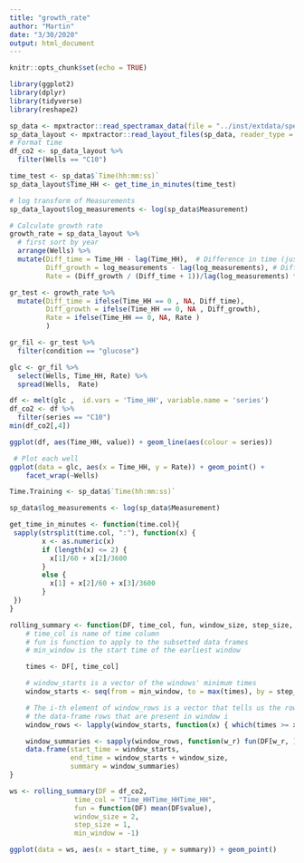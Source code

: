 ```yaml
---
title: "growth_rate"
author: "Martin"
date: "3/30/2020"
output: html_document
---
```


```r
knitr::opts_chunk$set(echo = TRUE)

```


```r
library(ggplot2)
library(dplyr)
library(tidyverse)
library(reshape2)

```

```r
sp_data <- mpxtractor::read_spectramax_data(file = "../inst/extdata/spectraMax_2ndplate.txt")
sp_data_layout <- mpxtractor::read_layout_files(sp_data, reader_type = "spectramax", layout_files = "../inst/extdata/spectraMax_layout_plate2.csv")
# Format time
df_co2 <- sp_data_layout %>%
  filter(Wells == "C10")

time_test <- sp_data$`Time(hh:mm:ss)`
sp_data_layout$Time_HH <- get_time_in_minutes(time_test)

# log transform of Measurements
sp_data_layout$log_measurements <- log(sp_data$Measurement)

# Calculate growth rate
growth_rate = sp_data_layout %>%
  # first sort by year
  arrange(Wells) %>%
  mutate(Diff_time = Time_HH - lag(Time_HH),  # Difference in time (just in case there are gaps)
         Diff_growth = log_measurements - lag(log_measurements), # Difference 
         Rate = (Diff_growth / (Diff_time + 1))/lag(log_measurements) * 100) # growth rate in percent

gr_test <- growth_rate %>% 
  mutate(Diff_time = ifelse(Time_HH == 0 , NA, Diff_time),
         Diff_growth = ifelse(Time_HH == 0, NA , Diff_growth),
         Rate = ifelse(Time_HH == 0, NA, Rate )
         )

gr_fil <- gr_test %>%
  filter(condition == "glucose")

glc <- gr_fil %>% 
  select(Wells, Time_HH, Rate) %>% 
  spread(Wells,  Rate)

df <- melt(glc ,  id.vars = 'Time_HH', variable.name = 'series')
df_co2 <- df %>%
  filter(series == "C10")
min(df_co2[,4])

ggplot(df, aes(Time_HH, value)) + geom_line(aes(colour = series))

 # Plot each well
ggplot(data = glc, aes(x = Time_HH, y = Rate)) + geom_point() +
    facet_wrap(~Wells)
```

```r
Time.Training <- sp_data$`Time(hh:mm:ss)`

sp_data$log_measurements <- log(sp_data$Measurement)

get_time_in_minutes <- function(time.col){
 sapply(strsplit(time.col, ":"), function(x) {
        x <- as.numeric(x)
        if (length(x) <= 2) {
          x[1]/60 + x[2]/3600
        }
        else {
          x[1] + x[2]/60 + x[3]/3600
        }
 })
}

```

```r
rolling_summary <- function(DF, time_col, fun, window_size, step_size, min_window=min(DF[, time_col])) {
    # time_col is name of time column
    # fun is function to apply to the subsetted data frames
    # min_window is the start time of the earliest window

    times <- DF[, time_col]

    # window_starts is a vector of the windows' minimum times
    window_starts <- seq(from = min_window, to = max(times), by = step_size)

    # The i-th element of window_rows is a vector that tells us the row numbers of
    # the data-frame rows that are present in window i 
    window_rows <- lapply(window_starts, function(x) { which(times >= x & times < x + window_size) })

    window_summaries <- sapply(window_rows, function(w_r) fun(DF[w_r, ]))
    data.frame(start_time = window_starts, 
               end_time = window_starts + window_size,
               summary = window_summaries)
}

ws <- rolling_summary(DF = df_co2,
                time_col = "Time_HHTime_HHTime_HH",
                fun = function(DF) mean(DF$value),
                window_size = 2,
                step_size = 1,
                min_window = -1)

ggplot(data = ws, aes(x = start_time, y = summary)) + geom_point()
```
